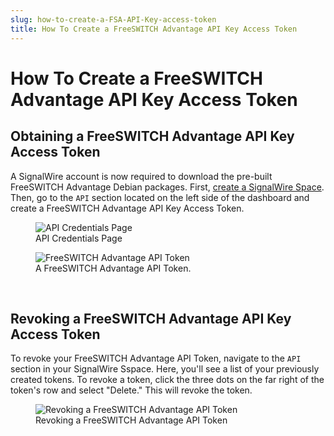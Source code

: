 ```yaml
---
slug: how-to-create-a-FSA-API-Key-access-token
title: How To Create a FreeSWITCH Advantage API Key Access Token
---
```


# How To Create a FreeSWITCH Advantage API Key Access Token

## Obtaining a FreeSWITCH Advantage API Key Access Token

A SignalWire account is now required to download the pre-built FreeSWITCH Advantage Debian packages. First, [create a SignalWire Space](https://developer.signalwire.com/guides/signing-up-for-a-space). Then, go to the `API` section located on the left side of the dashboard and create a FreeSWITCH Advantage API Key Access Token.

<figure>
    <img
        className="img-800"
        src={require("./fsa_add_new_token.webp").default}
        alt="API Credentials Page"
    />
    <figcaption>API Credentials Page</figcaption>
</figure>

<figure>
    <img
        className="img-800"
        src={require("./fsa_add_new_token_check_box_page.webp").default}
        alt="FreeSWITCH Advantage API Token"
    />
    <figcaption>A FreeSWITCH Advantage API Token.</figcaption>
</figure>

<br />

## Revoking a FreeSWITCH Advantage API Key Access Token

To revoke your FreeSWITCH Advantage API Token, navigate to the `API` section in your SignalWire Sspace. Here, you'll see a list of your previously created tokens. To revoke a token, click the three dots on the far right of the token's row and select "Delete." This will revoke the token.

<figure>
    <img
        className="img-800"
        src={require("./fsa_api_access_tokens_page.webp").default}
        alt="Revoking a FreeSWITCH Advantage API Token"
    />
    <figcaption>Revoking a FreeSWITCH Advantage API Token</figcaption>
</figure>